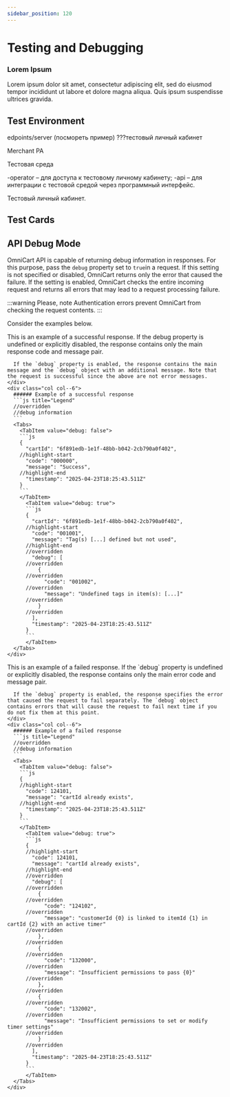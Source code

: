 ```yaml
---
sidebar_position: 120
---
```


# Testing and Debugging


<Link to="/docs/reference/response-codes" className="card-link">
  <div class="card-demo text--no-decoration">
    <div class="card-click item shadow--md">
      <div class="card__header">
        <h3>Lorem Ipsum</h3>
      </div>
      <div class="card__body">
        <p>
          Lorem ipsum dolor sit amet, consectetur adipiscing elit, sed do eiusmod
          tempor incididunt ut labore et dolore magna aliqua. Quis ipsum
          suspendisse ultrices gravida.
        </p>
      </div>
    </div>
  </div>
</Link>

## Test Environment

edpoints/server (посмореть пример)
???тестовый личный кабинет

Merchant PA


Тестовая среда

-operator – для доступа к тестовому личному кабинету;
-api – для интеграции с тестовой средой через программный интерфейс.

Тестовый личный кабинет.

## Test Cards


<Cards />

## API Debug Mode

OmniCart API is capable of returning debug information in responses. For this purpose, pass the `debug` property set to `true`in a request. If this setting is not specified or disabled, OmniCart returns only the error that caused the failure. If the setting is enabled, OmniCart checks the entire incoming request and returns all errors that may lead to a request processing failure.

:::warning Please, note
Authentication errors prevent OmniCart from checking the request contents.
:::

Consider the examples below.

<div class="container">
  <div class="row">
    <div class="col col--6">
      This is an example of a successful response. If the debug property is undefined or explicitly disabled, the response contains only the main response code and message pair.
      
      If the `debug` property is enabled, the response contains the main message and the `debug` object with an additional message. Note that the request is successful since the above are not error messages.
    </div>
    <div class="col col--6">
      ###### Example of a successful response
      ```js title="Legend"
      //overridden
      //debug information
      ```
      <Tabs>
        <TabItem value="debug: false">
        ```js
        {
          "cartId": "6f891edb-1e1f-48bb-b042-2cb790a0f402",
        //highlight-start
          "code": "000000",
          "message": "Success",
        //highlight-end
          "timestamp": "2025-04-23T18:25:43.511Z"
        }
        ```
        </TabItem>
          <TabItem value="debug: true">
          ```js
          {
            "cartId": "6f891edb-1e1f-48bb-b042-2cb790a0f402",
          //highlight-start
            "code": "001001",
            "message": "Tag(s) [...] defined but not used",
          //highlight-end
          //overridden
            "debug": [
          //overridden
              {
          //overridden
                "code": "001002",
          //overridden
                "message": "Undefined tags in item(s): [...]"
          //overridden
              }
          //overridden
            ],
            "timestamp": "2025-04-23T18:25:43.511Z"
          }
          ```
          </TabItem>
      </Tabs>
    </div>
  </div>
</div>

<div class="container">
  <div class="row">
    <div class="col col--6">
      This is an example of a failed response. If the `debug` property is undefined or explicitly disabled, the response contains only the main error code and message pair.
      
      If the `debug` property is enabled, the response specifies the error that caused the request to fail separately. The `debug` object contains errors that will cause the request to fail next time if you do not fix them at this point.
    </div>
    <div class="col col--6">
      ###### Example of a failed response
      ```js title="Legend"
      //overridden
      //debug information
      ```
      <Tabs>
        <TabItem value="debug: false">
        ```js
        {
        //highlight-start
          "code": 124101,
          "message": "cartId already exists",
        //highlight-end
          "timestamp": "2025-04-23T18:25:43.511Z"
        }
        ```
        </TabItem>
          <TabItem value="debug: true">
          ```js
          {
          //highlight-start
            "code": 124101,
            "message": "cartId already exists",
          //highlight-end
          //overridden
            "debug": [
          //overridden
              {
          //overridden
                "code": "124102",
          //overridden
                "message": "customerId {0} is linked to itemId {1} in cartId {2} with an active timer"
          //overridden
              },
          //overridden
              {
          //overridden
                "code": "132000",
          //overridden
                "message": "Insufficient permissions to pass {0}"
          //overridden
              },
          //overridden
              {
          //overridden
                "code": "132002",
          //overridden
                "message": "Insufficient permissions to set or modify timer settings"
          //overridden
              }
          //overridden
            ],
            "timestamp": "2025-04-23T18:25:43.511Z"
          }
          ```
          </TabItem>
      </Tabs>
    </div>
  </div>
</div>

<!-- imports -->


